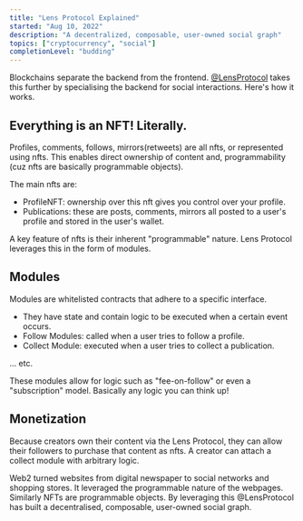```yaml
---
title: "Lens Protocol Explained"
started: "Aug 10, 2022"
description: "A decentralized, composable, user-owned social graph"
topics: ["cryptocurrency", "social"]
completionLevel: "budding"
---
```


Blockchains separate the backend from the frontend. [@LensProtocol](https://twitter.com/LensProtocol) takes this further by specialising the backend for social interactions. Here's how it works.

## Everything is an NFT! Literally.

Profiles, comments, follows, mirrors(retweets) are all nfts, or represented using nfts. This enables direct ownership of content and, programmability (cuz nfts are basically programmable objects).

The main nfts are:

- ProfileNFT: ownership over this nft gives you control over your profile.
- Publications: these are posts, comments, mirrors all posted to a user's profile and stored in the user's wallet.

A key feature of nfts is their inherent "programmable" nature. Lens Protocol leverages this in the form of modules.

## Modules

Modules are whitelisted contracts that adhere to a specific interface.

- They have state and contain logic to be executed when a certain event occurs.
- Follow Modules: called when a user tries to follow a profile.
- Collect Module: executed when a user tries to collect a publication.

... etc.

These modules allow for logic such as "fee-on-follow" or even a "subscription" model. Basically any logic you can think up!

## Monetization

Because creators own their content via the Lens Protocol, they can allow their followers to purchase that content as nfts. A creator can attach a collect module with arbitrary logic.

Web2 turned websites from digital newspaper to social networks and shopping stores. It leveraged the programmable nature of the webpages. Similarly NFTs are programmable objects. By leveraging this @LensProtocol has built a decentralised, composable, user-owned social graph.
